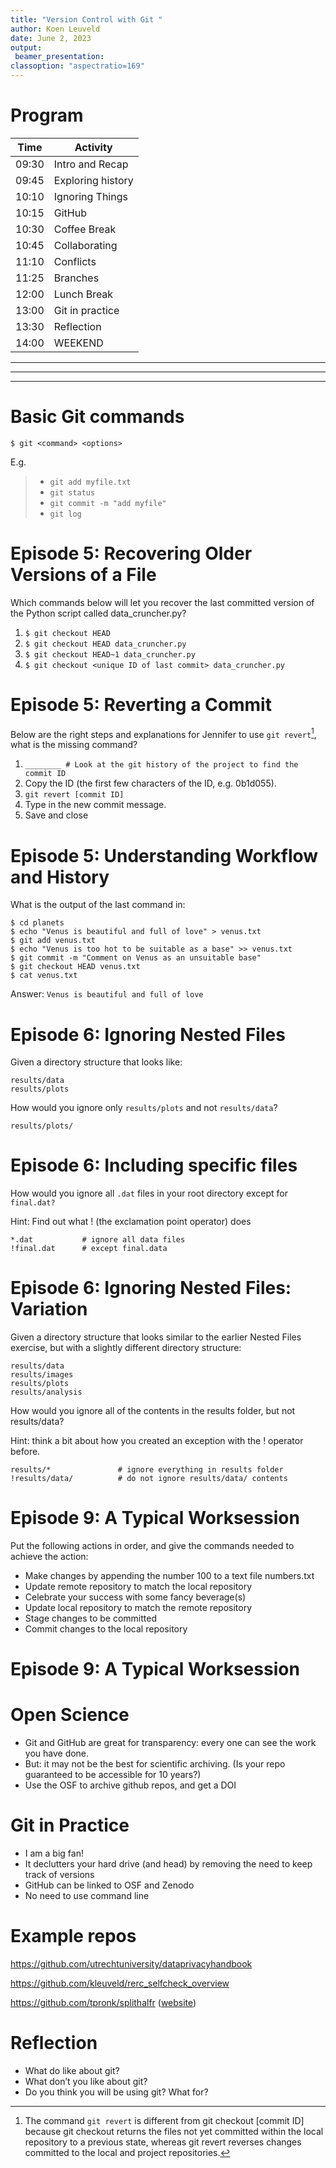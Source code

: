 ---
title: "Version Control with Git " 
author: Koen Leuveld
date: June 2, 2023
output: 
 beamer_presentation:
classoption: "aspectratio=169"
---

# Program

| Time | Activity |
|---|---|
| 09:30 | Intro and Recap |
| 09:45 | Exploring history |
| 10:10 | Ignoring Things |
| 10:15 | GitHub |
| 10:30 | Coffee Break |
| 10:45 | Collaborating |
| 11:10 | Conflicts |
| 11:25 | Branches |
| 12:00 | Lunch Break |
| 13:00 | Git in practice |
| 13:30 | Reflection |
| 14:00 | WEEKEND |


----

\center
\includegraphics[width=\textwidth, height=\textheight, keepaspectratio]{figures/phdcomics_versioning.png}

----

\center
\includegraphics[width=\textwidth, height=\textheight, keepaspectratio]{figures/motivatingexample.png}


----

\center
\includegraphics[width=\textwidth, height=\textheight, keepaspectratio]{figures/git_add_commit.png}

# Basic Git commands


``$ git <command> <options>``

E.g.

>- ``git add myfile.txt``
>- ``git status``
>- ``git commit -m "add myfile"``
>- ``git log``


# Episode 5: Recovering Older Versions of a File

Which commands below will let you recover the last committed version of the Python script called data_cruncher.py?


1. ``$ git checkout HEAD``
2. ``$ git checkout HEAD data_cruncher.py``
3. ``$ git checkout HEAD~1 data_cruncher.py``
4. ``$ git checkout <unique ID of last commit> data_cruncher.py``


# Episode 5: Reverting a Commit

Below are the right steps and explanations for Jennifer to use ``git revert``^[The command ``git revert`` is different from git checkout [commit ID] because git checkout returns the files not yet committed within the local repository to a previous state, whereas git revert reverses changes committed to the local and project repositories.], what is the missing command?

1. ``________ # Look at the git history of the project to find the commit ID``
2. Copy the ID (the first few characters of the ID, e.g. 0b1d055).
3. ``git revert [commit ID]``
4. Type in the new commit message.
5. Save and close



# Episode 5: Understanding Workflow and History

What is the output of the last command in: 

``$ cd planets``\
``$ echo "Venus is beautiful and full of love" > venus.txt``\
``$ git add venus.txt``\
``$ echo "Venus is too hot to be suitable as a base" >> venus.txt``\
``$ git commit -m "Comment on Venus as an unsuitable base"``\
``$ git checkout HEAD venus.txt``\
``$ cat venus.txt``

\pause

Answer: ``Venus is beautiful and full of love``

# Episode 6: Ignoring Nested Files

Given a directory structure that looks like:

``results/data``\
``results/plots``

How would you ignore only ``results/plots`` and not ``results/data``?

\pause

``results/plots/``

# Episode 6: Including specific files

How would you ignore all ``.dat`` files in your root directory except for ``final.dat?``

Hint: Find out what ! (the exclamation point operator) does

\pause

``*.dat           # ignore all data files``\
``!final.dat      # except final.data``


# Episode 6: Ignoring Nested Files: Variation

Given a directory structure that looks similar to the earlier Nested Files exercise, but with a slightly different directory structure:

``results/data``\
``results/images``\
``results/plots``\
``results/analysis``

How would you ignore all of the contents in the results folder, but not results/data?

Hint: think a bit about how you created an exception with the ! operator before.

\pause

``results/*               # ignore everything in results folder``\
``!results/data/          # do not ignore results/data/ contents``

# Episode 9: A Typical Worksession

Put the following actions in order, and give the commands needed to achieve the action:

- Make changes by appending the number 100 to a text file numbers.txt
- Update remote repository to match the local repository
- Celebrate your success with some fancy beverage(s)
- Update local repository to match the remote repository
- Stage changes to be committed
- Commit changes to the local repository

# Episode 9: A Typical Worksession

\begin{table}[]
\begin{tabular}{p{1cm}p{4cm}p{8cm}}
order & action                    & command                                                 \\ \hline
1     & \only<2->{Update local    & git pull origin main                              }\\
2     & \only<3->{Make changes    & echo 100 \textgreater{}\textgreater numbers.txt    }\\
3     & \only<4->{Stage changes   & git add numbers.txt                                }\\
4     & \only<5->{Commit changes  & git commit -m "Add 100 to numbers.txt"             }\\
5     & \only<6->{Update remote   & git push origin main                               }\\
6     & Celebrate!                & AFK                                                              
\end{tabular}
\end{table}


# Open Science

- Git and GitHub are great for transparency: every one can see the work you have done.
- But: it may not be the best for scientific archiving. (Is your repo guaranteed to be accessible for 10 years?)
- Use the OSF to archive github repos, and get a DOI


# Git in Practice

- I am a big fan!
- It declutters your hard drive (and head) by removing the need to keep track of versions
- GitHub can be linked to OSF and Zenodo
- No need to use command line


# Example repos

[https://github.com/utrechtuniversity/dataprivacyhandbook](https://github.com/utrechtuniversity/dataprivacyhandbook)

[https://github.com/kleuveld/rerc_selfcheck_overview](https://github.com/kleuveld/rerc_selfcheck_overview)

[https://github.com/tpronk/splithalfr](https://github.com/tpronk/splithalfr) ([website](https://research-software-directory.org/software/splithalfr))


# Reflection

- What do like about git?
- What don't you like about git?
- Do you think you will be using git? What for?